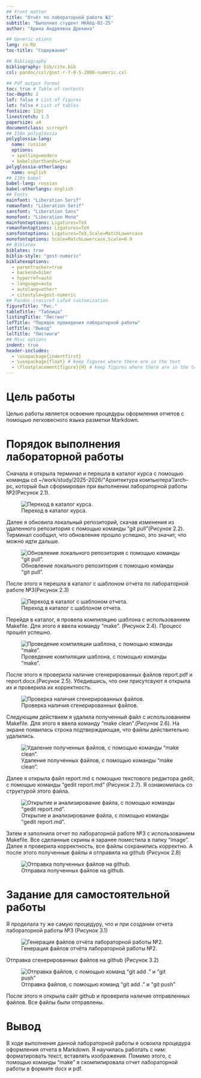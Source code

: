 ```yaml
---
## Front matter
title: "Отчёт по лабораторной работе №3"
subtitle: "Выполнил студент НКАбд-02-25"
author: "Арина Андреевна Дрекина"

## Generic otions
lang: ru-RU
toc-title: "Содержание"

## Bibliography
bibliography: bib/cite.bib
csl: pandoc/csl/gost-r-7-0-5-2008-numeric.csl

## Pdf output format
toc: true # Table of contents
toc-depth: 2
lof: false # List of figures
lot: false # List of tables
fontsize: 12pt
linestretch: 1.5
papersize: a4
documentclass: scrreprt
## I18n polyglossia
polyglossia-lang:
  name: russian
  options:
  - spelling=modern
  - babelshorthands=true
polyglossia-otherlangs:
  name: english
## I18n babel
babel-lang: russian
babel-otherlangs: english
## Fonts
mainfont: "Liberation Serif"
romanfont: "Liberation Serif"
sansfont: "Liberation Sans"
monofont: "Liberation Mono"
mainfontoptions: Ligatures=TeX
romanfontoptions: Ligatures=TeX
sansfontoptions: Ligatures=TeX,Scale=MatchLowercase
monofontoptions: Scale=MatchLowercase,Scale=0.9
## Biblatex
biblatex: true
biblio-style: "gost-numeric"
biblatexoptions:
  - parentracker=true
  - backend=biber
  - hyperref=auto
  - language=auto
  - autolang=other*
  - citestyle=gost-numeric
## Pandoc-crossref LaTeX customization
figureTitle: "Рис."
tableTitle: "Таблица"
listingTitle: "Листинг"
lofTitle: "Порядок проведения лабораторной работы"
lotTitle: "Вывод"
lolTitle: "Листинги"
## Misc options
indent: true
header-includes:
  - \usepackage{indentfirst}
  - \usepackage{float} # keep figures where there are in the text
  - \floatplacement{figure}{H} # keep figures where there are in the text
---
```

# Цель работы
Целью работы является освоение процедуры оформления отчетов с помощью легковесного языка разметки Markdown.

# Порядок выполнения лабораторной работы
Сначала я открыла терминал и перешла в каталог курса с помощью команды cd ~/work/study/2025-2026/"Архитектура компьютера"/arch--pc, который был сформирован при выполнении лабораторной работы №2(Рисунок 2.1).

![Переход в каталог курса.](image/ris1.jpg){#fig:ris1.jpg width=0.7\textwidth}

Далее я обновила локальный репозиторий, скачав изменения из удаленного репозитория с помощью команды "git pull"(Рисунок 2.2). Терминал сообщил, что обновление прошло успешно, это значит, что можно идти дальше.

![Обновление локального репозитория с помощью команды "git pull".](image/ris2.jpg){#fig:ris2.jpg width=0.7\textwidth}

После этого я перешла в каталог с шаблоном отчета по лабораторной работе №3(Рисунок 2.3)

![Переход в каталог с шаблоном отчета.](image/ris3.jpg){#fig:ris3.jpg width=0.7\textwidth}

Перейдя в каталог, я провела компиляцию шаблона с использованием Makefile. Для этого я ввела команду "make". (Рисунок 2.4). Процесс прошёл успешно.

![Проведение компиляции шаблона, с помощью команды "make".](image/ris4.jpg){#fig:ris4.jpg width=0.7\textwidth}

После этого я проверила наличие сгенерированных файлов report.pdf и report.docx.(Рисунок 2.5). Убедившись, что они присутсвуют я открыла их и проверила их корректность.

![Проверка наличия сгенерированных файлов.](image/ris5.jpg){#fig:ris5.jpg width=0.7\textwidth}

Следующим действием я удалила полученный файл с использованием Makefile. Для этого я ввела команду "make clean".(Рисунок 2.6). На экране появилась строка подтверждающая, что файлы действительно удалились.

![Удаление полученных файлов, с помощью команды "make clean".](image/ris6.jpg){#fig:ris6.jpg width=0.7\textwidth}

Далее я открыла файл report.md c помощью текстового редактора gedit, с помощью команды "gedit report.md" (Рисунок 2.7). Я ознакомилась со структурой этого файла.

![Открытие и анализирование файла, с помощью команды "gedit report.md".](image/ris7.jpg){#fig:ris7.jpg width=0.7\textwidth}

Затем я заполнила отчет по лабораторной работе №3 с использованием Makefile. Все сделанные скрины я заранее поместила в папку "image". Далее я проверила корректность, все файлы сохранились корректно. А после этого полученные файлы я отправила на github (Рисунок 2.8)

![Отправка полученных файлов на github.](image/ris10.jpg){#fig:ris10.jpg width=0.7\textwidth}

# Задание для самостоятельной работы

Я проделала ту же самую процедуру, что и при создании отчета лабораторной работы №3 (Рисунок 3.1)

![Генерация файлов отчёта лабораторной работы №2.](image/ris8.jpg){#fig:ris8.jpg width=0.7\textwidth}

Отправка сгенерированных файлов на github (Рисунок 3.2)

![Отправка файлов, с помощью команд "git add ." и  "git push"](image/ris9.jpg){#fig:ris9.jpg width=0.7\textwidth}

После этого я открыла сайт github и проверила наличие отправленных файлов. Все файлы были отправлены.

# Вывод
В ходе выполнения данной лабораторной работы я освоила процедура оформления отчета в Markdown. Я научилась работать с ним: форматировать текст, вставлять изображения. Помимо этого, с помощью команды "make" я скомпилировала отчет лабораторной работы в формате docx и pdf.
